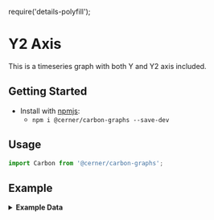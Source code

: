 require('details-polyfill');

# Y2 Axis

This is a timeseries graph with both Y and Y2 axis included.

## Getting Started

- Install with [npmjs](https://www.npmjs.com):
  - `npm i @cerner/carbon-graphs --save-dev`

## Usage
```js
import Carbon from '@cerner/carbon-graphs';
```

## Example
<ScatterGraph />

<details>
<summary style={{fontSize: 24 }}>
<b>Example Data</b>
</summary>

### Graph Config object
<GraphConfig />

### Data object

#### dataset 1
<DataObject1 />

#### dataset 2
<DataObject2 />
</details>

